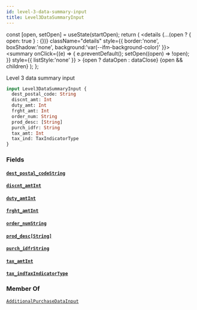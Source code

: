 ```yaml
---
id: level-3-data-summary-input
title: Level3DataSummaryInput
---
```









  const [open, setOpen] = useState(startOpen);
  return (
    <details {...(open ? { open: true } : {})} className="details" style={{ border:'none', boxShadow:'none', background:'var(--ifm-background-color)' }}>
      <summary
        onClick={(e) => {
          e.preventDefault();
          setOpen((open) => !open);
        }}
        style={{ listStyle:'none' }}
      >
      {open ? dataOpen : dataClose}
      </summary>
      {open && children}
    </details>
  );
};








Level 3 data summary input


```graphql
input Level3DataSummaryInput {
  dest_postal_code: String
  discnt_amt: Int
  duty_amt: Int
  frght_amt: Int
  order_num: String
  prod_desc: [String]
  purch_idfr: String
  tax_amt: Int
  tax_ind: TaxIndicatorType
}
```




### Fields

#### [`dest_postal_code`](#)<Bullet />[`String`](/docs/api/types/scalars/string)  
> 
> 
> 
> 

#### [`discnt_amt`](#)<Bullet />[`Int`](/docs/api/types/scalars/int)  
> 
> 
> 
> 

#### [`duty_amt`](#)<Bullet />[`Int`](/docs/api/types/scalars/int)  
> 
> 
> 
> 

#### [`frght_amt`](#)<Bullet />[`Int`](/docs/api/types/scalars/int)  
> 
> 
> 
> 

#### [`order_num`](#)<Bullet />[`String`](/docs/api/types/scalars/string)  
> 
> 
> 
> 

#### [`prod_desc`](#)<Bullet />[`[String]`](/docs/api/types/scalars/string)  
> 
> 
> 
> 

#### [`purch_idfr`](#)<Bullet />[`String`](/docs/api/types/scalars/string)  
> 
> 
> 
> 

#### [`tax_amt`](#)<Bullet />[`Int`](/docs/api/types/scalars/int)  
> 
> 
> 
> 

#### [`tax_ind`](#)<Bullet />[`TaxIndicatorType`](/docs/api/types/enums/tax-indicator-type)  
> 
> 
> 
> 



### Member Of

[`AdditionalPurchaseDataInput`](/docs/api/types/inputs/additional-purchase-data-input)  <Badge class="badge badge--secondary" text="input"/>

